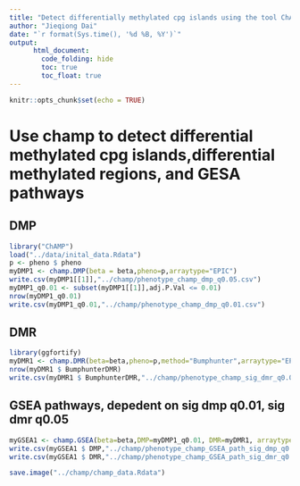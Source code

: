 ```yaml
---
title: "Detect differentially methylated cpg islands using the tool ChAMP"
author: "Jieqiong Dai"
date: "`r format(Sys.time(), '%d %B, %Y')`"
output: 
      html_document:
        code_folding: hide
        toc: true
        toc_float: true
---
```


```r
knitr::opts_chunk$set(echo = TRUE)
```

# Use champ to detect differential methylated cpg islands,differential methylated regions, and GESA pathways

## DMP
```r
library("ChAMP")
load("../data/inital_data.Rdata")
p <- pheno $ pheno
myDMP1 <- champ.DMP(beta = beta,pheno=p,arraytype="EPIC")
write.csv(myDMP1[[1]],"../champ/phenotype_champ_dmp_q0.05.csv")
myDMP1_q0.01 <- subset(myDMP1[[1]],adj.P.Val <= 0.01)
nrow(myDMP1_q0.01)
write.csv(myDMP1_q0.01,"../champ/phenotype_champ_dmp_q0.01.csv")
```
## DMR
```r
library(ggfortify)
myDMR1 <- champ.DMR(beta=beta,pheno=p,method="Bumphunter",arraytype="EPIC")
nrow(myDMR1 $ BumphunterDMR)
write.csv(myDMR1 $ BumphunterDMR,"../champ/phenotype_champ_sig_dmr_q0.05.csv")
```
## GSEA pathways, depedent on sig dmp q0.01, sig dmr q0.05
```r
myGSEA1 <- champ.GSEA(beta=beta,DMP=myDMP1_q0.01, DMR=myDMR1, arraytype="EPIC",adjPval=0.05, method="fisher")
write.csv(myGSEA1 $ DMP,"../champ/phenotype_champ_GSEA_path_sig_dmp_q0.01.csv")
write.csv(myGSEA1 $ DMR,"../champ/phenotype_champ_GSEA_path_sig_dmr_q0.05.csv")

save.image("../champ/champ_data.Rdata")

```